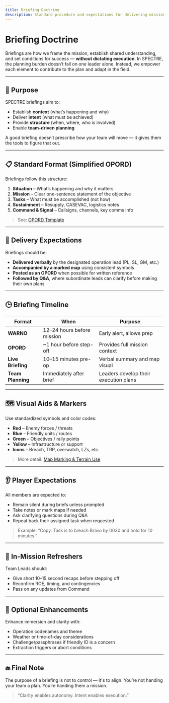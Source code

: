 ```yaml
---
title: Briefing Doctrine
description: Standard procedure and expectations for delivering mission briefings in SPECTRE operations.
---
```


# Briefing Doctrine

Briefings are how we frame the mission, establish shared understanding, and set conditions for success — **without dictating execution**. In SPECTRE, the planning burden doesn’t fall on one leader alone. Instead, we empower each element to contribute to the plan and adapt in the field.

---

## 🎯 Purpose

SPECTRE briefings aim to:

- Establish **context** (what’s happening and why)
- Deliver **intent** (what must be achieved)
- Provide **structure** (when, where, who is involved)
- Enable **team-driven planning**

A good briefing doesn’t prescribe how your team will move — it gives them the tools to figure that out.

---

## 📋 Standard Format (Simplified OPORD)

Briefings follow this structure:

1. **Situation** – What’s happening and why it matters
2. **Mission** – Clear one-sentence statement of the objective
3. **Tasks** – What must be accomplished (not how)
4. **Sustainment** – Resupply, CASEVAC, logistics notes
5. **Command & Signal** – Callsigns, channels, key comms info

> See: [OPORD Template](./opord-template)

---

## 📢 Delivery Expectations

Briefings should be:

- **Delivered verbally** by the designated operation lead (PL, SL, GM, etc.)
- **Accompanied by a marked map** using consistent symbols
- **Posted as an OPORD** when possible for written reference
- **Followed by Q&A**, where subordinate leads can clarify before making their own plans

---

## 🕒 Briefing Timeline

| Format            | When                       | Purpose                               |
| ----------------- | -------------------------- | ------------------------------------- |
| **WARNO**         | 12–24 hours before mission | Early alert, allows prep              |
| **OPORD**         | ~1 hour before step-off    | Provides full mission context         |
| **Live Briefing** | 10–15 minutes pre-op       | Verbal summary and map visual         |
| **Team Planning** | Immediately after brief    | Leaders develop their execution plans |

---

## 🗺️ Visual Aids & Markers

Use standardized symbols and color codes:

- **Red** – Enemy forces / threats
- **Blue** – Friendly units / routes
- **Green** – Objectives / rally points
- **Yellow** – Infrastructure or support
- **Icons** – Breach, TRP, overwatch, LZs, etc.

> More detail: [Map Marking & Terrain Use](./map-marking)

---

## 👂 Player Expectations

All members are expected to:

- Remain silent during briefs unless prompted
- Take notes or mark maps if needed
- Ask clarifying questions during Q&A
- Repeat back their assigned task when requested

> Example: “Copy. Task is to breach Bravo by 0030 and hold for 10 minutes.”

---

## 🔁 In-Mission Refreshers

Team Leads should:

- Give short 10–15 second recaps before stepping off
- Reconfirm ROE, timing, and contingencies
- Pass on any updates from Command

---

## 🔧 Optional Enhancements

Enhance immersion and clarity with:

- Operation codenames and theme
- Weather or time-of-day considerations
- Challenge/passphrases if friendly ID is a concern
- Extraction triggers or abort conditions

---

## 🔚 Final Note

The purpose of a briefing is not to control — it's to align. You’re not handing your team a plan. You’re handing them a mission.

> “Clarity enables autonomy. Intent enables execution.”
